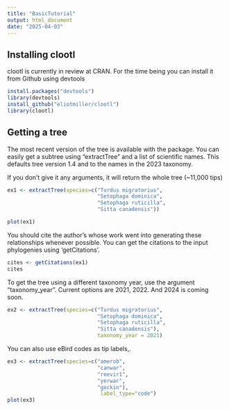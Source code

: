 ```yaml
---
title: "BasicTutorial"
output: html_document
date: "2025-04-03"
---
```



## Installing clootl

clootl is currently in review at CRAN. For the time being you can install it from Github using devtools

```r
install.packages("devtools")
library(devtools)  
install_github("eliotmiller/clootl")
library(clootl)
```

## Getting a tree

The most recent version of the tree is available with the package.
You can easily get a subtree using "extractTree" and a list of scientific names.
This defaults tree version 1.4 and to the names in the 2023 taxonomy.

If you don't give it any arguments, it will return the whole tree (~11,000 tips)

```r

ex1 <- extractTree(species=c("Turdus migratorius",
                             "Setophaga dominica",
                             "Setophaga ruticilla",
                             "Sitta canadensis"))

plot(ex1)
```

You should cite the author's whose work went into generating these relationships whenever possible. You can get the citations to the input phylogenies using 'getCitations'.

```r

cites <- getCitations(ex1)
cites

```

To get the tree using a different taxonomy year, use the argument "taxonomy_year".
Current options are 2021, 2022. And 2024 is coming soon.

```r

ex2 <- extractTree(species=c("Turdus migratorius",
                             "Setophaga dominica",
                             "Setophaga ruticilla",
                             "Sitta canadensis"),
                             taxonomy_year = 2021)

```

You can also use eBird codes as tip labels,.
```r
ex3 <- extractTree(species=c("amerob",
                             "canwar",
                             "reevir1",
                             "yerwar",
                             "gockin"), 
                              label_type="code")
plot(ex3)
```
